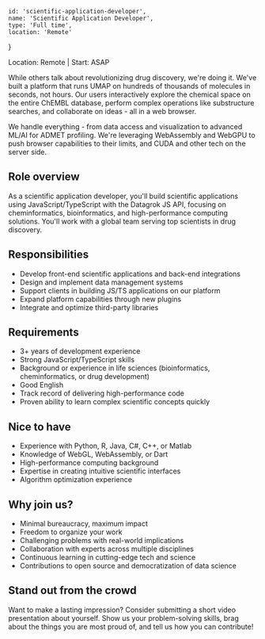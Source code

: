 <!-- markdownlint-disable first-line-h1 -->


    id: 'scientific-application-developer',
    name: 'Scientific Application Developer',
    type: 'Full time',
    location: 'Remote'
}

<Card meta={meta}>

Location: Remote | Start: ASAP

While others talk about revolutionizing drug discovery, we're doing it. We've
built a platform that runs UMAP on hundreds of thousands of molecules in
seconds, not hours. Our users interactively explore the chemical space on the
entire ChEMBL database, perform complex operations like substructure searches,
and collaborate on ideas  - all in a web browser. 

We handle everything - from data access and visualization to advanced ML/AI for
ADMET profiling. We're leveraging WebAssembly and WebGPU to push browser
capabilities to their limits, and CUDA and other tech on the server side.

## Role overview

As a scientific application developer, you'll build scientific applications
using JavaScript/TypeScript with the Datagrok JS API, focusing on
cheminformatics, bioinformatics, and high-performance computing solutions.
You'll work with a global team serving top scientists in drug discovery.

## Responsibilities

* Develop front-end scientific applications and back-end integrations
* Design and implement data management systems
* Support clients in building JS/TS applications on our platform
* Expand platform capabilities through new plugins
* Integrate and optimize third-party libraries

## Requirements

* 3+ years of development experience
* Strong JavaScript/TypeScript skills
* Background or experience in life sciences (bioinformatics, cheminformatics, or drug development)
* Good English
* Track record of delivering high-performance code
* Proven ability to learn complex scientific concepts quickly

## Nice to have

* Experience with Python, R, Java, C#, C++, or Matlab
* Knowledge of WebGL, WebAssembly, or Dart
* High-performance computing background
* Expertise in creating intuitive scientific interfaces
* Algorithm optimization experience

## Why join us?

* Minimal bureaucracy, maximum impact
* Freedom to organize your work
* Challenging problems with real-world implications
* Collaboration with experts across multiple disciplines
* Continuous learning in cutting-edge tech and science
* Contributions to open source and democratization of data science

## Stand out from the crowd

Want to make a lasting impression? Consider submitting a short video
presentation about yourself. Show us your problem-solving skills, brag about the
things you are most proud of, and tell us how you can contribute!

</Card>
